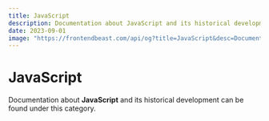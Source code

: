 ```yaml
---
title: JavaScript
description: Documentation about JavaScript and its historical development can be found under this category.
date: 2023-09-01
image: "https://frontendbeast.com/api/og?title=JavaScript&desc=Documentation about JavaScript and its historical development can be found under this category."
---
```



# JavaScript

Documentation about **JavaScript** and its historical development can be found under this category.

<Cards>
  <Card
    icon={"🔤"}
    title=" Introduction to JavaScript"
    href="/javascript/what-is-javascript"
  />
</Cards>
